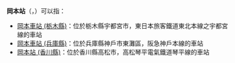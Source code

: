 '''岡本站'''（{{lang|ja|岡本駅}}，{{lang|ja|おかもとえき}}）可以指：
*[[岡本車站_(栃木縣)|岡本車站 (栃木縣)]]：位於栃木縣宇都宮市，東日本旅客鐵道東北本線之宇都宮線的車站
*[[岡本車站_(兵庫縣)|岡本車站 (兵庫縣)]]：位於兵庫縣神戶市東灘區，阪急神戶本線的車站
*[[岡本站_(香川縣)|岡本站 (香川縣)]]：位於香川縣高松市，高松琴平電氣鐵道琴平線的車站

{{Disambig|g岡|Cat=四字車站名消歧義}}